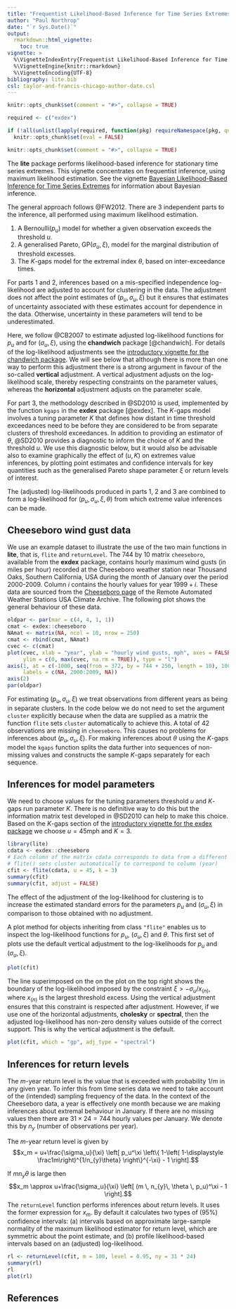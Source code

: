 ```yaml
---
title: "Frequentist Likelihood-Based Inference for Time Series Extremes"
author: "Paul Northrop"
date: "`r Sys.Date()`"
output: 
  rmarkdown::html_vignette:
    toc: true
vignette: >
  %\VignetteIndexEntry{Frequentist Likelihood-Based Inference for Time Series Extremes}
  %\VignetteEngine{knitr::rmarkdown}
  %\VignetteEncoding{UTF-8}
bibliography: lite.bib
csl: taylor-and-francis-chicago-author-date.csl
---
```


```r
knitr::opts_chunk$set(comment = "#>", collapse = TRUE)

required <- c("exdex")

if (!all(unlist(lapply(required, function(pkg) requireNamespace(pkg, quietly = TRUE)))))
  knitr::opts_chunk$set(eval = FALSE)
```

```r
knitr::opts_chunk$set(comment = "#>", collapse = TRUE)
```

The **lite** package performs likelihood-based inference for stationary time series extremes. This vignette concentrates on frequentist inference, using maximum likelihood estimation.  See the vignette [Bayesian Likelihood-Based Inference for Time Series Extremes](lite-1-bayesian.html) for information about Bayesian inference.

The general approach follows @FW2012. There are 3 independent parts to the inference, all performed using maximum likelihood estimation.

1. A Bernoulli$(p_u)$ model for whether a given observation exceeds the threshold $u$.
2. A generalised Pareto, GP$(\sigma_u, \xi)$, model for the marginal distribution of threshold excesses.
3. The $K$-gaps model for the extremal index $\theta$, based on inter-exceedance times.

For parts 1 and 2, inferences based on a mis-specified independence log-likelihood are adjusted to account for clustering in the data. The adjustment does not affect the point estimates of $(p_u, \sigma_u, \xi)$ but it ensures that estimates of uncertainty associated with these estimates account for dependence in the data.  Otherwise, uncertainty in these parameters will tend to be underestimated. 

Here, we follow @CB2007 to estimate adjusted log-likelihood functions for $p_u$ and for ($\sigma_u, \xi$), using the **chandwich** package [@chandwich].  For details of the log-likelihood adjustments see the [introductory vignette for the chandwich package](https://cran.r-project.org/package=chandwich).  We will see below that although there is more than one way to perform this adjustment there is a strong argument in favour of the so-called **vertical** adjustment.  A vertical adjustment adjusts on the log-likelihood scale, thereby respecting constraints on the parameter values, whereas the **horizontal** adjustment adjusts on the parameter scale.

For part 3, the methodology described in @SD2010 is used, implemented by the function `kgaps` in the **exdex** package [@exdex].  The $K$-gaps model involves a tuning parameter $K$ that defines how distant in time threshold exceedances need to be before they are considered to be from separate clusters of threshold exceedances. In addition to providing an estimator of $\theta$, @SD2010 provides a diagnostic to inform the choice of $K$ and the threshold $u$.  We use this diagnostic below, but it would also be advisable also to examine graphically the effect of $(u, K)$ on extremes value inferences, by plotting point estimates and confidence intervals for key quantities such as the generalised Pareto shape parameter $\xi$ or return levels of interest.

The (adjusted) log-likelihoods produced in parts 1, 2 and 3 are combined to form a log-likelihood for $(p_u, \sigma_u, \xi, \theta)$ from which extreme value inferences can be made.

## Cheeseboro wind gust data

We use an example dataset to illustrate the use of the two main functions in **lite**, that is, `flite` and `returnLevel`.  The 744 by 10 matrix `cheeseboro`, available from the **exdex** package, contains hourly maximum wind gusts (in miles per hour) recorded at the Cheeseboro weather station near Thousand Oaks, Southern California, USA during the month of January over the period 2000-2009.  Column $i$ contains the hourly values for year $1999+i$.  These data are sourced from the [Cheeseboro page](https://raws.dri.edu/cgi-bin/rawMAIN.pl?caCCHB) of the Remote Automated Weather Stations USA Climate Archive.  The following plot shows the general behaviour of these data. 

```r
oldpar <- par(mar = c(4, 4, 1, 1))
cmat <- exdex::cheeseboro
NAmat <- matrix(NA, ncol = 10, nrow = 250)
cmat <- rbind(cmat, NAmat)
cvec <- c(cmat)
plot(cvec, xlab = "year", ylab = "hourly wind gusts, mph", axes = FALSE,
     ylim = c(0, max(cvec, na.rm = TRUE)), type = "l")
axis(1, at = c(-1000, seq(from = 372, by = 744 + 250, length = 10), 100000), 
     labels = c(NA, 2000:2009, NA))
axis(2)
par(oldpar)
```

For estimating $(p_u, \sigma_u, \xi)$ we treat observations from different years as being in separate clusters.  In the code below we do not need to set the argument `cluster` explicitly because when the data are supplied as a matrix the function `flite` sets `cluster` automatically to achieve this.  A total of 42 observations are missing in `cheeseboro`. This causes no problems for inferences about $(p_u, \sigma_u, \xi)$.  For making inferences about $\theta$ using the $K$-gaps model the `kgaps` function splits the data further into sequences of non-missing values and constructs the sample $K$-gaps separately for each sequence.

## Inferences for model parameters

We need to choose values for the tuning parameters threshold $u$ and $K$-gaps run parameter $K$.  There is no definitive way to do this but the information matrix test developed in @SD2010 can help to make this choice.  Based on the $K$-gaps section of the [introductory vignette for the exdex package](https://cran.r-project.org/package=exdex) we choose $u = 45$mph and $K = 3$.

```r
library(lite)
cdata <- exdex::cheeseboro
# Each column of the matrix cdata corresponds to data from a different year
# flite() sets cluster automatically to correspond to column (year)
cfit <- flite(cdata, u = 45, k = 3)
summary(cfit)
summary(cfit, adjust = FALSE)
```

The effect of the adjustment of the log-likelihood for clustering is to increase the estimated standard errors for the parameters $p_u$ and $(\sigma_u, \xi)$ in comparison to those obtained with no adjustment.

A plot method for objects inheriting from class `"flite"` enables us to inspect the log-likelihood functions for $p_u$, $(\sigma_u, \xi)$ and $\theta$.  This first set of plots use the default vertical adjustment to the log-likelihoods for $p_u$ and $(\sigma_u, \xi)$.

```r
plot(cfit)
```

The line superimposed on the on the plot on the top right shows the boundary of the log-likelihood imposed by the constraint $\xi > -\sigma_u / x_{(n)}$, where $x_{(n)}$ is the largest threshold excess.  Using the vertical adjustment ensures that this constraint is respected after adjustment.  However, if we use one of the horizontal adjustments, **cholesky** or **spectral**, then the adjusted log-likelihood has non-zero density values outside of the correct support. This is why the vertical adjustment is the default.

```r
plot(cfit, which = "gp", adj_type = "spectral")
```

## Inferences for return levels

The $m$-year return level is the value that is exceeded with probability $1/m$ in any given year.  To infer this from time series data we need to take account of the (intended) sampling frequency of the data.  In the context of the Cheeseboro data, a year is effectively one month because we are making inferences about extremal behaviour in January.  If there are no missing values then there are $31 \times 24 = 744$ hourly values per January.  We denote this by $n_y$ (number of observations per year).  

The $m$-year return level is given by 
$$x_m = u+\frac{\sigma_u}{\xi} \left[ p_u^\xi \left\{ 1-\left( 1-\displaystyle \frac1m\right)^{1/n_{y}\theta} \right\}^{-\xi} - 1 \right].$$

If $m n_y \theta$ is large then 
$$x_m \approx u+\frac{\sigma_u}{\xi} \left[ (m \, n_{y}\, \theta \, p_u)^\xi  -  1 \right].$$
The `returnLevel` function performs inferences about return levels.  It uses the former expression for $x_m$.  By default it calculates two types of (95\%) confidence intervals: (a) intervals based on approximate large-sample normality of the maximum likelihood estimator for return level, which are symmetric about the point estimate, and (b) profile likelihood-based intervals based on an (adjusted) log-likelihood.

```r
rl <- returnLevel(cfit, m = 100, level = 0.95, ny = 31 * 24)
summary(rl)
rl
plot(rl)
```

## References

<script type="text/x-mathjax-config">
   MathJax.Hub.Config({  "HTML-CSS": { minScaleAdjust: 125, availableFonts: [] }  });
</script>

